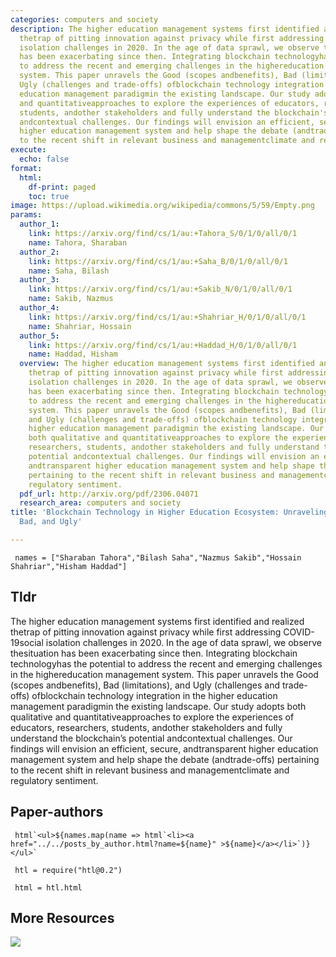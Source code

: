```yaml
---
categories: computers and society
description: The higher education management systems first identified and realized
  thetrap of pitting innovation against privacy while first addressing COVID-19social
  isolation challenges in 2020. In the age of data sprawl, we observe thesituation
  has been exacerbating since then. Integrating blockchain technologyhas the potential
  to address the recent and emerging challenges in the highereducation management
  system. This paper unravels the Good (scopes andbenefits), Bad (limitations), and
  Ugly (challenges and trade-offs) ofblockchain technology integration in the higher
  education management paradigmin the existing landscape. Our study adopts both qualitative
  and quantitativeapproaches to explore the experiences of educators, researchers,
  students, andother stakeholders and fully understand the blockchain's potential
  andcontextual challenges. Our findings will envision an efficient, secure, andtransparent
  higher education management system and help shape the debate (andtrade-offs) pertaining
  to the recent shift in relevant business and managementclimate and regulatory sentiment.
execute:
  echo: false
format:
  html:
    df-print: paged
    toc: true
image: https://upload.wikimedia.org/wikipedia/commons/5/59/Empty.png
params:
  author_1:
    link: https://arxiv.org/find/cs/1/au:+Tahora_S/0/1/0/all/0/1
    name: Tahora, Sharaban
  author_2:
    link: https://arxiv.org/find/cs/1/au:+Saha_B/0/1/0/all/0/1
    name: Saha, Bilash
  author_3:
    link: https://arxiv.org/find/cs/1/au:+Sakib_N/0/1/0/all/0/1
    name: Sakib, Nazmus
  author_4:
    link: https://arxiv.org/find/cs/1/au:+Shahriar_H/0/1/0/all/0/1
    name: Shahriar, Hossain
  author_5:
    link: https://arxiv.org/find/cs/1/au:+Haddad_H/0/1/0/all/0/1
    name: Haddad, Hisham
  overview: The higher education management systems first identified and realized
    thetrap of pitting innovation against privacy while first addressing COVID-19social
    isolation challenges in 2020. In the age of data sprawl, we observe thesituation
    has been exacerbating since then. Integrating blockchain technologyhas the potential
    to address the recent and emerging challenges in the highereducation management
    system. This paper unravels the Good (scopes andbenefits), Bad (limitations),
    and Ugly (challenges and trade-offs) ofblockchain technology integration in the
    higher education management paradigmin the existing landscape. Our study adopts
    both qualitative and quantitativeapproaches to explore the experiences of educators,
    researchers, students, andother stakeholders and fully understand the blockchain's
    potential andcontextual challenges. Our findings will envision an efficient, secure,
    andtransparent higher education management system and help shape the debate (andtrade-offs)
    pertaining to the recent shift in relevant business and managementclimate and
    regulatory sentiment.
  pdf_url: http://arxiv.org/pdf/2306.04071
  research_area: computers and society
title: 'Blockchain Technology in Higher Education Ecosystem: Unraveling the Good,
  Bad, and Ugly'

---
```

```ojs

 names = ["Sharaban Tahora","Bilash Saha","Nazmus Sakib","Hossain Shahriar","Hisham Haddad"] 

``` 

## Tldr 
The higher education management systems first identified and realized thetrap of pitting innovation against privacy while first addressing COVID-19social isolation challenges in 2020. In the age of data sprawl, we observe thesituation has been exacerbating since then. Integrating blockchain technologyhas the potential to address the recent and emerging challenges in the highereducation management system. This paper unravels the Good (scopes andbenefits), Bad (limitations), and Ugly (challenges and trade-offs) ofblockchain technology integration in the higher education management paradigmin the existing landscape. Our study adopts both qualitative and quantitativeapproaches to explore the experiences of educators, researchers, students, andother stakeholders and fully understand the blockchain's potential andcontextual challenges. Our findings will envision an efficient, secure, andtransparent higher education management system and help shape the debate (andtrade-offs) pertaining to the recent shift in relevant business and managementclimate and regulatory sentiment.

## Paper-authors

```ojs

 html`<ul>${names.map(name => html`<li><a href="../../posts_by_author.html?name=${name}" >${name}</a></li>`)}</ul>` 

``` 

```ojs

 htl = require("htl@0.2") 

``` 

```ojs

 html = htl.html 

``` 

## More Resources
[![](https://img.shields.io/badge/PDF-green?style=flat)]({{< meta params.pdf_url >}})
